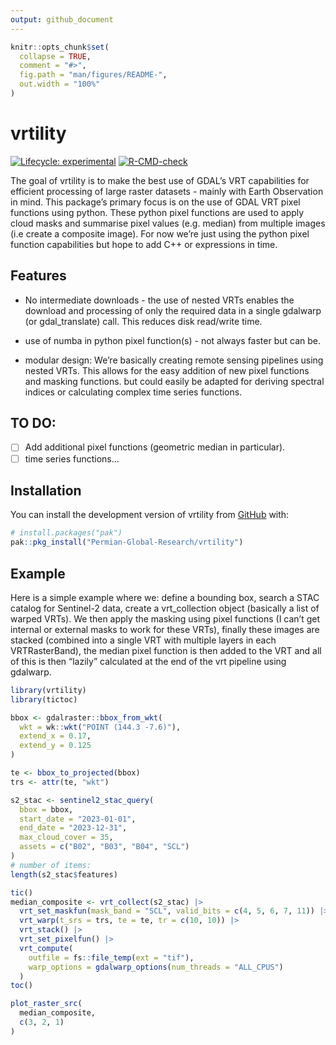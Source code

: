 ```yaml
---
output: github_document
---
```


<!-- README.md is generated from README.Rmd. Please edit that file -->

```r
knitr::opts_chunk$set(
  collapse = TRUE,
  comment = "#>",
  fig.path = "man/figures/README-",
  out.width = "100%"
)
```

# vrtility

<!-- badges: start -->
[![Lifecycle: experimental](https://img.shields.io/badge/lifecycle-experimental-orange.svg)](https://lifecycle.r-lib.org/articles/stages.html#experimental)
[![R-CMD-check](https://github.com/Permian-Global-Research/vrtility/actions/workflows/R-CMD-check.yaml/badge.svg)](https://github.com/Permian-Global-Research/vrtility/actions/workflows/R-CMD-check.yaml)
<!-- badges: end -->

The goal of vrtility is to make the best use of GDAL's VRT capabilities for
efficient processing of large raster datasets - mainly with Earth Observation
in mind. This package's primary focus is  on the use of GDAL VRT pixel 
functions using python. These python pixel functions are used to apply 
cloud masks and summarise pixel values (e.g. median) from multiple images 
(i.e create a composite image). For now we're just using the python pixel
function capabilities but hope to add C++ or expressions in time.


## Features

- No intermediate downloads - the use of nested VRTs enables the download
and processing of only the required data in a single gdalwarp (or gdal_translate)
call. This reduces disk read/write time.

- use of numba in python pixel function(s) - not always faster but can be.

- modular design: We're basically creating remote sensing pipelines using 
nested VRTs. This allows for the easy addition of new pixel functions and
masking functions. but could easily be adapted for deriving spectral indices
or calculating complex time series functions. 

## TO DO:
- [ ] Add additional pixel functions (geometric median in particular).
- [ ] time series functions...

## Installation

You can install the development version of vrtility from [GitHub](https://github.com/) with:

``` r
# install.packages("pak")
pak::pkg_install("Permian-Global-Research/vrtility")
```

## Example

Here is a simple example where we: define a bounding box, search a STAC catalog
for Sentinel-2 data, create a vrt_collection object (basically a list of warped 
VRTs). We then apply the masking using pixel functions (I can't get internal or 
external masks to work for these VRTs), finally these images are stacked 
(combined into a single VRT with multiple layers in each VRTRasterBand), the
median pixel function is then added to the VRT and all of this is then "lazily"
calculated at the end of the vrt pipeline using gdalwarp.

```r
library(vrtility)
library(tictoc)

bbox <- gdalraster::bbox_from_wkt(
  wkt = wk::wkt("POINT (144.3 -7.6)"),
  extend_x = 0.17,
  extend_y = 0.125
)

te <- bbox_to_projected(bbox)
trs <- attr(te, "wkt")

s2_stac <- sentinel2_stac_query(
  bbox = bbox,
  start_date = "2023-01-01",
  end_date = "2023-12-31",
  max_cloud_cover = 35,
  assets = c("B02", "B03", "B04", "SCL")
)
# number of items:
length(s2_stac$features)

tic()
median_composite <- vrt_collect(s2_stac) |>
  vrt_set_maskfun(mask_band = "SCL", valid_bits = c(4, 5, 6, 7, 11)) |>
  vrt_warp(t_srs = trs, te = te, tr = c(10, 10)) |>
  vrt_stack() |>
  vrt_set_pixelfun() |>
  vrt_compute(
    outfile = fs::file_temp(ext = "tif"),
    warp_options = gdalwarp_options(num_threads = "ALL_CPUS")
  )
toc()

plot_raster_src(
  median_composite,
  c(3, 2, 1)
)
```

